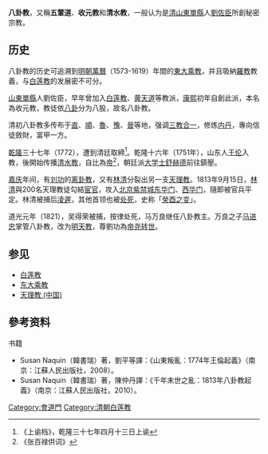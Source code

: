 '''八卦教'''，又稱'''五葷道'''、'''收元教'''和'''清水教'''，一般认为是[[清|清]][[山東|山東]][[單縣|單縣]]人[[劉佐臣|劉佐臣]]所創秘密宗教。

==历史==
八卦教的历史可追溯到[[明朝|明朝]][[萬曆|萬曆]]（1573-1619）年間的[[東大乘教|東大乘教]]，并且吸納[[羅教|羅教]]教義，与[[白莲教|白莲教]]的发展密不可分。

[[山東|山東]][[單縣|單縣]]人劉佐臣，早年曾加入[[白莲教|白莲教]]、[[黄天道|黄天道]]等教派，[[康熙|康熙]]初年自創此派，本名為收元教，教徒依[[八卦|八卦]]分为八股，故名八卦教。

清初八卦教多传布于[[直隸省|直]]、[[順天府|順]]、[[山東省|魯]]、[[豫|豫]]、[[晉|晉]]等地，强调[[三教合一|三教合一]]，修炼[[内丹|内丹]]，專向信徒斂財，富甲一方。

[[乾隆|乾隆]]三十七年（1772），遭到清廷取締<ref>《上谕档》，乾隆三十七年四月十三日上谕</ref>。乾隆十六年（1751年），山东人[[王倫_(清)|王伦]]入教，後開始传播[[清水教|清水教]]，自比為[[帝|帝]]<ref>《张百禄供词》</ref>，朝廷派[[大学士|大学士]][[舒赫德|舒赫德]]前往鎮壓。

[[嘉庆|嘉庆]]年间，有[[刘功|刘功]]的[[离卦教|离卦教]]，又有[[林清|林清]]分裂出另一支[[天理教_(中国)|天理教]]。1813年9月15日，[[林清|林清]]與200名天理教徒勾結[[宦官|宦官]]，攻入[[北京|北京]][[紫禁城|紫禁城]][[东华门|东华门]]、[[西华门|西华门]]，隨即被官兵平定。林清被捕后[[凌遲|凌遲]]，其他首领也被[[处死|处死]]，史称「[[癸酉之变|癸酉之变]]」。

道光元年（1821），吴得荣被捕，按律处死，马万良继任八卦教主。万良之子[[马进忠|马进忠]]掌管八卦教，改为[[明天教|明天教]]，尊劉功為[[帝尧|帝尧]][[转世|转世]]。

==参见==
*[[白莲教|白莲教]]
*[[东大乘教|东大乘教]]
*[[天理教_(中国)|天理教 (中国)]]

==參考资料==
{{reflist}}
;书籍
*Susan Naquin（韓書瑞）著，劉平等譯：《山東叛亂：1774年王倫起義》（南京：江蘇人民出版社，2008）。
*Susan Naquin（韓書瑞）著，陳仲丹譯：《千年末世之亂：1813年八卦教起義》（南京：江蘇人民出版社，2010）。

{{中國祕密宗教}}

{{DEFAULTSORT:Bā guà jiào}}
[[Category:會道門|Category:會道門]]
[[Category:清朝白莲教|Category:清朝白莲教]]

{{中国历史小作品}}